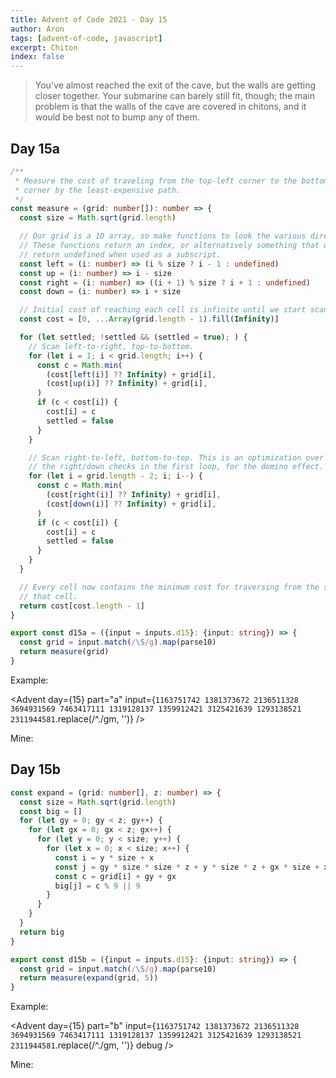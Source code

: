 ```yaml
---
title: Advent of Code 2021 - Day 15
author: Aron
tags: [advent-of-code, javascript]
excerpt: Chiton
index: false
---
```


> You've almost reached the exit of the cave, but the walls are getting closer
> together. Your submarine can barely still fit, though; the main problem is
> that the walls of the cave are covered in chitons, and it would be best not to
> bump any of them.

## Day 15a

```typescript
/**
 * Measure the cost of traveling from the top-left corner to the bottom-right
 * corner by the least-expensive path.
 */
const measure = (grid: number[]): number => {
  const size = Math.sqrt(grid.length)

  // Our grid is a 1D array, so make functions to look the various directions.
  // These functions return an index, or alternatively something that will
  // return undefined when used as a subscript.
  const left = (i: number) => (i % size ? i - 1 : undefined)
  const up = (i: number) => i - size
  const right = (i: number) => ((i + 1) % size ? i + 1 : undefined)
  const down = (i: number) => i + size

  // Initial cost of reaching each cell is infinite until we start scanning.
  const cost = [0, ...Array(grid.length - 1).fill(Infinity)]

  for (let settled; !settled && (settled = true); ) {
    // Scan left-to-right, top-to-bottom.
    for (let i = 1; i < grid.length; i++) {
      const c = Math.min(
        (cost[left(i)] ?? Infinity) + grid[i],
        (cost[up(i)] ?? Infinity) + grid[i],
      )
      if (c < cost[i]) {
        cost[i] = c
        settled = false
      }
    }

    // Scan right-to-left, bottom-to-top. This is an optimization over putting
    // the right/down checks in the first loop, for the domino effect.
    for (let i = grid.length - 2; i; i--) {
      const c = Math.min(
        (cost[right(i)] ?? Infinity) + grid[i],
        (cost[down(i)] ?? Infinity) + grid[i],
      )
      if (c < cost[i]) {
        cost[i] = c
        settled = false
      }
    }
  }

  // Every cell now contains the minimum cost for traversing from the start to
  // that cell.
  return cost[cost.length - 1]
}

export const d15a = ({input = inputs.d15}: {input: string}) => {
  const grid = input.match(/\S/g).map(parse10)
  return measure(grid)
}
```

Example:

<Advent day={15} part="a" input={`
1163751742
1381373672
2136511328
3694931569
7463417111
1319128137
1359912421
3125421639
1293138521
2311944581
`.replace(/^\./gm, '')} />

Mine:

<Advent day={15} part="a" />

## Day 15b

```typescript
const expand = (grid: number[], z: number) => {
  const size = Math.sqrt(grid.length)
  const big = []
  for (let gy = 0; gy < z; gy++) {
    for (let gx = 0; gx < z; gx++) {
      for (let y = 0; y < size; y++) {
        for (let x = 0; x < size; x++) {
          const i = y * size + x
          const j = gy * size * size * z + y * size * z + gx * size + x
          const c = grid[i] + gy + gx
          big[j] = c % 9 || 9
        }
      }
    }
  }
  return big
}

export const d15b = ({input = inputs.d15}: {input: string}) => {
  const grid = input.match(/\S/g).map(parse10)
  return measure(expand(grid, 5))
}
```

Example:

<Advent day={15} part="b" input={`
1163751742
1381373672
2136511328
3694931569
7463417111
1319128137
1359912421
3125421639
1293138521
2311944581
`.replace(/^\./gm, '')} debug />

Mine:

<Advent day={15} part="b" debug />

